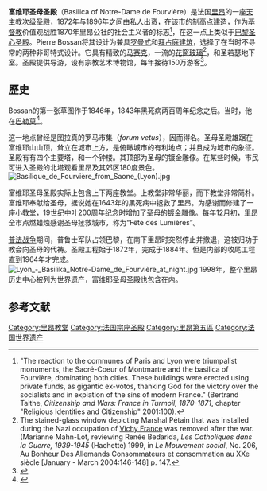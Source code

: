{{Infobox church
| name                   = 富维耶圣母圣殿
| fullname               = 聖彼得教區教堂
| native_name            = 
| image                  = France-003038_-_Basilica_of_Notre-Dame_de_Fourvière_(15939822990).jpg
| imagesize              = 280
| imagelink              =
| imagealt               =
| caption                = 富维耶圣母圣殿
| pushpin map            = 
| pushpin label position =
| pushpin map alt        =
| pushpin mapsize        =
| location               = [[里昂|里昂]]
| country                = [[法國|法國]]
| denomination           = [[圣母玛利亚|圣母玛利亚]]
| previous denomination  = [[羅馬天主教|羅馬天主教]]
| churchmanship          =
| membership             =
| attendance             =
| website                = fourviere.org{{en}}
| former name            = 
| bull date              = 
| founded date           = [[1世紀|1世紀]]<!-- {{start date|YYYY|MM|DD|df=y}} - but see note below -->
| founder                = 
| dedication             = 
| dedicated date         = 
| consecrated date       = 
| cult                   = 
| relics                 = 
| events                 = 
| past bishop            = 
| people                 = 
| status                 = 教區教堂
| functional status      = 
| heritage designation   =
| designated date        = 
| architect              = 
| architectural type     = 
| style                  = [[新哥特式建筑|新哥特式建筑]]，新拜占庭式
| years built            =  1884年
| groundbreaking         = 
| completed date         = 
| construction cost      = 
| closed date            = 
| demolished date        = 
| capacity               = 
| length                 = 
| width                  = 
| width nave             = <!-- {{convert| }} -->
| height                 = 
| diameter               = <!-- {{convert| }} -->
| other dimensions       = 
| floor count            = 
| floor area             = <!-- {{convert| }} -->
| dome quantity          = 
| dome height outer      = <!-- {{convert| }} -->
| dome height inner      = <!-- {{convert| }} -->
| dome dia outer         = <!-- {{convert| }} -->
| dome dia inner         = <!-- {{convert| }} -->
| spire quantity         = 1
| spire height           = 
| materials              = 
| bells                  = 
| bells hung             = 
| bell weight            = <!-- {{long ton|0| }} -->
| pastor                 = 
| archbishop             = 
| archdiocese            = 里昂
}}
'''富维耶圣母圣殿'''（Basilica of Notre-Dame de Fourvière）是法国[[里昂|里昂]]的一座[[天主教|天主教]]次级圣殿，1872年与1896年之间由私人出资，在该市的制高点建造，作为[[基督教|基督教]]价值观战胜1870年里昂公社的社会主义者的标志<ref>"The reaction to the communes of Paris and Lyon were triumpalist monuments, the Sacré-Coeur of Montmartre and the basilica of Fourvière, dominating both cities. These buildings were erected using private funds, as gigantic ex-votos, thanking God for the victory over the socialists and in expiation of the sins of modern France." (Bertrand Taithe, ''Citizenship and Wars: France in Turmoil, 1870-1871'', chapter "Religious Identities and Citizenship" 2001:100).</ref>，在这一点上类似于[[圣心堂|巴黎圣心圣殿]]。Pierre Bossan将其设计为兼具[[罗曼式建筑|罗曼式]]和[[拜占庭建筑|拜占庭建筑]]，选择了在当时不寻常的两种非哥特式设计。它具有精致的[[马赛克|马赛克]]，一流的[[花窗玻璃|花窗玻璃]]<ref>The stained-glass window depicting Marshal Pétain that was installed during the Nazi occupation of [[Vichy_France|Vichy France]] was removed after the war. (Marianne Mahn-Lot, reviewing Renée Bedarida, ''Les Catholiques dans la Guerre, 1939-1945'' (Hachette) 1999, in ''Le Mouvement social'', No. 206, Au Bonheur Des Allemands Consommateurs et consommation au XXe siècle [January - March 2004:146-148] p. 147.</ref>，和圣若瑟地下室。圣殿提供导游，设有宗教艺术博物馆，每年接待150万游客<ref>{{Cite web |url=http://www.fourviere.org/english.php |title=Fourvière Basilica |accessdate=2009-05-13 |archive-date=2009-05-27 |archive-url=https://web.archive.org/web/20090527022557/http://www.fourviere.org/english.php |dead-url=yes }}</ref>。 

==歷史==
Bossan的第一张草图作于1846年，1843年黑死病两百周年纪念之后。当时，他在[[巴勒莫|巴勒莫]]<ref>{{Cite web |url=http://www.pointsdactu.org/article.php3?id_article=965 |title=Bibliothèque municipale de Lyon |access-date=2009-05-13 |archive-date=2008-01-21 |archive-url=https://web.archive.org/web/20080121055826/http://www.pointsdactu.org/article.php3?id_article=965 |dead-url=no }}</ref>。

这一地点曾经是图拉真的罗马市集（''forum vetus''），因而得名。圣母圣殿雄踞在富维耶山山顶，耸立在城市上方，是俯瞰城市的有利地点；并且成为城市的象征。圣殿有有四个主要塔，和一个钟楼。其顶部为圣母的镀金雕像。在某些时候，市民可进入圣殿的北塔观看里昂及其郊区180度景色。
[[File:Basilique_de_Fourvière_from_Saone_(Lyon).jpg|thumb]]

富维耶圣母圣殿实际上包含上下两座教堂。上教堂非常华丽，而下教堂非常简朴。富维耶奉献给圣母，据说她在1643年的黑死病中拯救了里昂。为感谢而修建了一座小教堂，19世纪中叶200周年纪念时增加了圣母的镀金雕像。每年12月初，里昂全市点燃蜡烛感谢圣母拯救城市，称为“Fête des Lumières”。

[[普法战争|普法战争]]期间，普鲁士军队占领巴黎，在南下里昂时突然停止并撤退，这被归功于教会向圣母的代祷。圣殿工程始于1872年，完成于1884年。但是内部的收尾工程直到1964年才完成。
[[File:Lyon_-_Basilika_Notre-Dame_de_Fourvière_at_night.jpg|thumb]]
1998年，整个里昂历史中心被列为世界遗产，富维耶圣母圣殿也包含在内。

== 参考文献 ==
{{reflist}}

{{coord|45|45|43|N|4|49|21|E|type:landmark_region:FR|display=title}}
{{commonscat|Basilique Notre-Dame de Fourvière}}

[[Category:里昂教堂|Category:里昂教堂]]
[[Category:法国宗座圣殿|Category:法国宗座圣殿]]
[[Category:里昂第五區|Category:里昂第五區]]
[[Category:法国世界遗产|Category:法国世界遗产]]